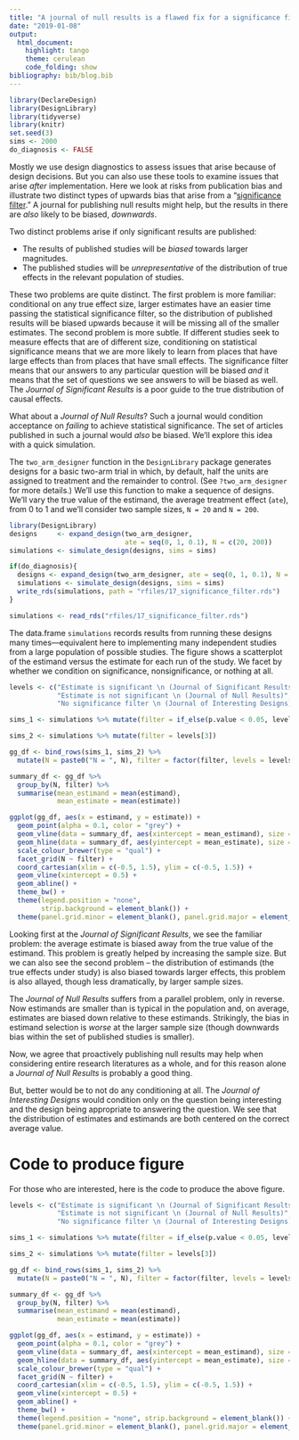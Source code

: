 ```yaml
---
title: "A journal of null results is a flawed fix for a significance filter"
date: "2019-01-08"
output:
  html_document:
    highlight: tango
    theme: cerulean
    code_folding: show
bibliography: bib/blog.bib    
---
```


```r
library(DeclareDesign)
library(DesignLibrary)
library(tidyverse)
library(knitr)
set.seed(3)
sims <- 2000
do_diagnosis <- FALSE
```

Mostly we use design diagnostics to assess issues that arise because of design decisions. But you can also use these tools to examine issues that arise *after* implementation. Here we look at risks from publication bias and illustrate two distinct types of upwards bias that arise from  a "[significance filter](https://andrewgelman.com/2011/09/10/the-statistical-significance-filter/)." A journal for publishing null results might help, but the results in there are *also* likely to be biased, *downwards*.

Two distinct problems arise if only significant results are published:

* The results of published studies will be *biased* towards larger magnitudes. 
* The published studies will be *unrepresentative* of the distribution of true effects in the relevant population of studies. 

These two problems are quite distinct. The first problem is more familiar: conditional on any true effect size, larger estimates have an easier time passing the statistical significance filter, so the distribution of published results will be biased upwards because it will be missing all of the smaller estimates.  The second problem is more subtle. If different studies seek to measure effects that are of different size, conditioning on statistical significance means that we are more likely to learn from places that have large effects than from places that have small effects. The significance filter means that our answers to any particular question will be biased *and* it means that the set of questions we see answers to will be biased as well. The *Journal of Significant Results* is a poor guide to the true distribution of causal effects.

What about a *Journal of Null Results*? Such a journal would condition acceptance on *failing* to achieve statistical significance. The set of articles published in such a journal would *also* be biased. We'll explore this idea with a quick simulation.


The `two_arm_designer` function in the `DesignLibrary` package generates designs for a basic two-arm trial in which, by default, half the units are assigned to treatment and the remainder to control. (See `?two_arm_designer` for more details.) We'll use this function to make a sequence of designs. We'll vary the true value of the estimand, the average treatment effect (`ate`), from 0 to 1 and we'll consider two sample sizes, `N = 20` and `N = 200`.

```r
library(DesignLibrary)
designs     <- expand_design(two_arm_designer, 
                             ate = seq(0, 1, 0.1), N = c(20, 200))
simulations <- simulate_design(designs, sims = sims)
```

```r
if(do_diagnosis){
  designs <- expand_design(two_arm_designer, ate = seq(0, 1, 0.1), N = c(20, 200))
  simulations <- simulate_design(designs, sims = sims)
  write_rds(simulations, path = "rfiles/17_significance_filter.rds")
}

simulations <- read_rds("rfiles/17_significance_filter.rds") 
```

The data.frame `simulations` records results from running these designs many times---equivalent here to implementing many independent studies from a large population of possible studies. The figure shows a scatterplot of the estimand versus the estimate for each run of the study. We facet by whether we condition on significance, nonsignificance, or nothing at all.

```r

levels <- c("Estimate is significant \n (Journal of Significant Results)", 
            "Estimate is not significant \n (Journal of Null Results)", 
            "No significance filter \n (Journal of Interesting Designs)")

sims_1 <- simulations %>% mutate(filter = if_else(p.value < 0.05, levels[1], levels[2]))

sims_2 <- simulations %>% mutate(filter = levels[3])

gg_df <- bind_rows(sims_1, sims_2) %>%
  mutate(N = paste0("N = ", N), filter = factor(filter, levels = levels))

summary_df <- gg_df %>%
  group_by(N, filter) %>%
  summarise(mean_estimand = mean(estimand),
            mean_estimate = mean(estimate))

ggplot(gg_df, aes(x = estimand, y = estimate)) +
  geom_point(alpha = 0.1, color = "grey") +
  geom_vline(data = summary_df, aes(xintercept = mean_estimand), size = 1.2, alpha = 1, color = "darkgrey") +
  geom_hline(data = summary_df, aes(yintercept = mean_estimate), size = 1.2, alpha = 1, color = "darkgrey") +
  scale_colour_brewer(type = "qual") +
  facet_grid(N ~ filter) +
  coord_cartesian(xlim = c(-0.5, 1.5), ylim = c(-0.5, 1.5)) +
  geom_vline(xintercept = 0.5) +
  geom_abline() +
  theme_bw() +
  theme(legend.position = "none",
        strip.background = element_blank()) +
  theme(panel.grid.minor = element_blank(), panel.grid.major = element_blank(), panel.background = element_blank())
```

Looking first at the *Journal of Significant Results*, we see the familiar problem: the average estimate is biased away from the true value of the estimand. This problem is greatly helped by increasing the sample size. But we can also see the second problem -- the distribution of estimands (the true effects under study) is also biased towards larger effects, this problem is also allayed, though less dramatically, by larger sample sizes.

The *Journal of Null Results* suffers from a parallel problem, only in reverse. Now estimands are smaller than is typical in the population and, on average, estimates are biased down relative to these estimands. Strikingly, the bias in estimand selection is *worse* at the larger sample size (though downwards bias within the set of published studies is smaller).

Now, we agree that proactively publishing null results may help when considering entire research literatures as a whole, and for this reason alone a *Journal of Null Results* is probably a good thing. 

But, better would be to not do any conditioning at all. The *Journal of Interesting Designs* would condition only on the question being interesting and the design being appropriate to answering the question. We see that the distribution of estimates and estimands are both centered on the correct average value. 
<!-- Of course, reasonable people may differ on what consititutes interesting questions and appropriate designs -- in this example, we make the (perhaps overly generous) assumption that all of the questions are worth asking and can be answered well by their designs. -->

<!--
# Keep thinking 

Interestingly, if there is important heterogeneity in effects across studies, having a large *N* addresses the second problem described above but the first problem persists --- even though results for individual studies will be accurate, the results in the published record will not be accurate for the population.

Can you show this?
-->

# Code to produce figure

For those who are interested, here is the code to produce the above figure.

```r
levels <- c("Estimate is significant \n (Journal of Significant Results)", 
            "Estimate is not significant \n (Journal of Null Results)", 
            "No significance filter \n (Journal of Interesting Designs)")

sims_1 <- simulations %>% mutate(filter = if_else(p.value < 0.05, levels[1], levels[2]))

sims_2 <- simulations %>% mutate(filter = levels[3])

gg_df <- bind_rows(sims_1, sims_2) %>%
  mutate(N = paste0("N = ", N), filter = factor(filter, levels = levels))

summary_df <- gg_df %>%
  group_by(N, filter) %>%
  summarise(mean_estimand = mean(estimand),
            mean_estimate = mean(estimate))

ggplot(gg_df, aes(x = estimand, y = estimate)) +
  geom_point(alpha = 0.1, color = "grey") +
  geom_vline(data = summary_df, aes(xintercept = mean_estimand), size = 1.2, alpha = 1, color = "darkgrey") +
  geom_hline(data = summary_df, aes(yintercept = mean_estimate), size = 1.2, alpha = 1, color = "darkgrey") +
  scale_colour_brewer(type = "qual") +
  facet_grid(N ~ filter) +
  coord_cartesian(xlim = c(-0.5, 1.5), ylim = c(-0.5, 1.5)) +
  geom_vline(xintercept = 0.5) +
  geom_abline() +
  theme_bw() +
  theme(legend.position = "none", strip.background = element_blank()) +
  theme(panel.grid.minor = element_blank(), panel.grid.major = element_blank(), panel.background = element_blank())
```
